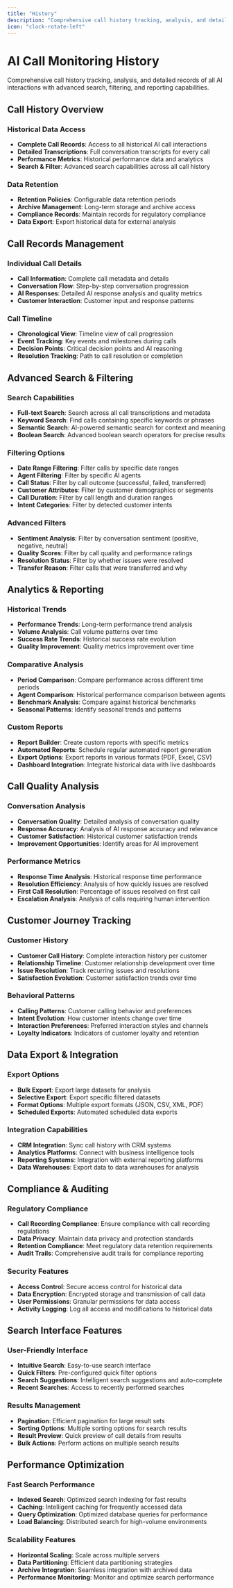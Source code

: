 ```yaml
---
title: "History"
description: "Comprehensive call history tracking, analysis, and detailed records of all AI interactions"
icon: "clock-rotate-left"
---
```


# AI Call Monitoring History

Comprehensive call history tracking, analysis, and detailed records of all AI interactions with advanced search, filtering, and reporting capabilities.

## Call History Overview

### Historical Data Access
- **Complete Call Records**: Access to all historical AI call interactions
- **Detailed Transcriptions**: Full conversation transcripts for every call
- **Performance Metrics**: Historical performance data and analytics
- **Search & Filter**: Advanced search capabilities across all call history

### Data Retention
- **Retention Policies**: Configurable data retention periods
- **Archive Management**: Long-term storage and archive access
- **Compliance Records**: Maintain records for regulatory compliance
- **Data Export**: Export historical data for external analysis

## Call Records Management

### Individual Call Details
- **Call Information**: Complete call metadata and details
- **Conversation Flow**: Step-by-step conversation progression
- **AI Responses**: Detailed AI response analysis and quality metrics
- **Customer Interaction**: Customer input and response patterns

### Call Timeline
- **Chronological View**: Timeline view of call progression
- **Event Tracking**: Key events and milestones during calls
- **Decision Points**: Critical decision points and AI reasoning
- **Resolution Tracking**: Path to call resolution or completion

## Advanced Search & Filtering

### Search Capabilities
- **Full-text Search**: Search across all call transcriptions and metadata
- **Keyword Search**: Find calls containing specific keywords or phrases
- **Semantic Search**: AI-powered semantic search for context and meaning
- **Boolean Search**: Advanced boolean search operators for precise results

### Filtering Options
- **Date Range Filtering**: Filter calls by specific date ranges
- **Agent Filtering**: Filter by specific AI agents
- **Call Status**: Filter by call outcome (successful, failed, transferred)
- **Customer Attributes**: Filter by customer demographics or segments
- **Call Duration**: Filter by call length and duration ranges
- **Intent Categories**: Filter by detected customer intents

### Advanced Filters
- **Sentiment Analysis**: Filter by conversation sentiment (positive, negative, neutral)
- **Quality Scores**: Filter by call quality and performance ratings
- **Resolution Status**: Filter by whether issues were resolved
- **Transfer Reason**: Filter calls that were transferred and why

## Analytics & Reporting

### Historical Trends
- **Performance Trends**: Long-term performance trend analysis
- **Volume Analysis**: Call volume patterns over time
- **Success Rate Trends**: Historical success rate evolution
- **Quality Improvement**: Quality metrics improvement over time

### Comparative Analysis
- **Period Comparison**: Compare performance across different time periods
- **Agent Comparison**: Historical performance comparison between agents
- **Benchmark Analysis**: Compare against historical benchmarks
- **Seasonal Patterns**: Identify seasonal trends and patterns

### Custom Reports
- **Report Builder**: Create custom reports with specific metrics
- **Automated Reports**: Schedule regular automated report generation
- **Export Options**: Export reports in various formats (PDF, Excel, CSV)
- **Dashboard Integration**: Integrate historical data with live dashboards

## Call Quality Analysis

### Conversation Analysis
- **Conversation Quality**: Detailed analysis of conversation quality
- **Response Accuracy**: Analysis of AI response accuracy and relevance
- **Customer Satisfaction**: Historical customer satisfaction trends
- **Improvement Opportunities**: Identify areas for AI improvement

### Performance Metrics
- **Response Time Analysis**: Historical response time performance
- **Resolution Efficiency**: Analysis of how quickly issues are resolved
- **First Call Resolution**: Percentage of issues resolved on first call
- **Escalation Analysis**: Analysis of calls requiring human intervention

## Customer Journey Tracking

### Customer History
- **Customer Call History**: Complete interaction history per customer
- **Relationship Timeline**: Customer relationship development over time
- **Issue Resolution**: Track recurring issues and resolutions
- **Satisfaction Evolution**: Customer satisfaction trends over time

### Behavioral Patterns
- **Calling Patterns**: Customer calling behavior and preferences
- **Intent Evolution**: How customer intents change over time
- **Interaction Preferences**: Preferred interaction styles and channels
- **Loyalty Indicators**: Indicators of customer loyalty and retention

## Data Export & Integration

### Export Options
- **Bulk Export**: Export large datasets for analysis
- **Selective Export**: Export specific filtered datasets
- **Format Options**: Multiple export formats (JSON, CSV, XML, PDF)
- **Scheduled Exports**: Automated scheduled data exports

### Integration Capabilities
- **CRM Integration**: Sync call history with CRM systems
- **Analytics Platforms**: Connect with business intelligence tools
- **Reporting Systems**: Integration with external reporting platforms
- **Data Warehouses**: Export data to data warehouses for analysis

## Compliance & Auditing

### Regulatory Compliance
- **Call Recording Compliance**: Ensure compliance with call recording regulations
- **Data Privacy**: Maintain data privacy and protection standards
- **Retention Compliance**: Meet regulatory data retention requirements
- **Audit Trails**: Comprehensive audit trails for compliance reporting

### Security Features
- **Access Control**: Secure access control for historical data
- **Data Encryption**: Encrypted storage and transmission of call data
- **User Permissions**: Granular permissions for data access
- **Activity Logging**: Log all access and modifications to historical data

## Search Interface Features

### User-Friendly Interface
- **Intuitive Search**: Easy-to-use search interface
- **Quick Filters**: Pre-configured quick filter options
- **Search Suggestions**: Intelligent search suggestions and auto-complete
- **Recent Searches**: Access to recently performed searches

### Results Management
- **Pagination**: Efficient pagination for large result sets
- **Sorting Options**: Multiple sorting options for search results
- **Result Preview**: Quick preview of call details from results
- **Bulk Actions**: Perform actions on multiple search results

## Performance Optimization

### Fast Search Performance
- **Indexed Search**: Optimized search indexing for fast results
- **Caching**: Intelligent caching for frequently accessed data
- **Query Optimization**: Optimized database queries for performance
- **Load Balancing**: Distributed search for high-volume environments

### Scalability Features
- **Horizontal Scaling**: Scale across multiple servers
- **Data Partitioning**: Efficient data partitioning strategies
- **Archive Integration**: Seamless integration with archived data
- **Performance Monitoring**: Monitor and optimize search performance 